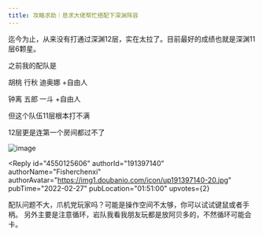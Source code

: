 ```yaml
---
title: 攻略求助｜恳求大佬帮忙搭配下深渊阵容
---
```



<Forum groupName="原神" groupUrl="https://www.douban.com/group/genshin/" archivedAt="2025-05-16T16:44:18.030Z">
  <Post
    id="261074339"
    title="攻略求助｜恳求大佬帮忙搭配下深渊阵容"
    url="https://www.douban.com/group/topic/261074339/?_spm_id=MzQwNDI4Mzg"
    pubTime="2022-02-27"
    highlightUserId="191397140"
  >
迄今为止，从来没有打通过深渊12层，实在太拉了。目前最好的成绩也就是深渊11层6颗星。

之前我的配队是

胡桃 行秋 迪奥娜 +自由人

钟离 五郎 一斗 +自由人

但这个队伍11层根本打不满

12层更是连第一个房间都过不了

![image](https://img9.doubanio.com/view/group_topic/l/public/p531209406.webp)

<Reply
  id="4550125606"
  authorId="191397140"
  authorName="Fisherchenxi"
  authorAvatar="https://img1.doubanio.com/icon/up191397140-20.jpg"
  pubTime="2022-02-27"
  pubLocation="01:51:00"
  upvotes={2}
>
配队问题不大，爪机党玩家吗？可能是操作空间不太够，你可以试试键鼠或者手柄。
另外主要是注意循环，岩队我看我朋友玩都是放阿贝多的，不然循环可能会卡。
</Reply>
  </Post>
</Forum>
